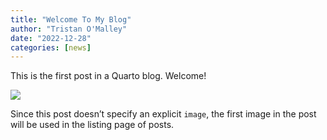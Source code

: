 ```yaml
---
title: "Welcome To My Blog"
author: "Tristan O'Malley"
date: "2022-12-28"
categories: [news]
---
```


This is the first post in a Quarto blog. Welcome!

![](thumbnail.jpg)

Since this post doesn't specify an explicit `image`, the first image in the post will be used in the listing page of posts.
